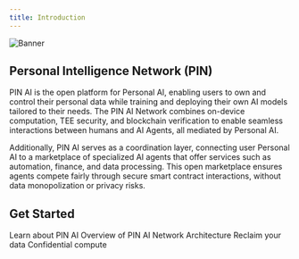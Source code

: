 ```yaml
---
title: Introduction
---
```

<img src="/images/Banner.png" alt="Banner" />

## Personal Intelligence Network (PIN)
PIN AI is the open platform for Personal AI, enabling users to own and control their personal data while training and deploying their own AI models tailored to their needs. The PIN AI Network combines on-device computation, TEE security, and blockchain verification to enable seamless interactions between humans and AI Agents, all mediated by Personal AI.

Additionally, PIN AI serves as a coordination layer, connecting user Personal AI to a marketplace of specialized AI agents that offer services such as automation, finance, and data processing. This open marketplace ensures agents compete fairly through secure smart contract interactions, without data monopolization or privacy risks.

## Get Started
<CardGroup cols={2}>
  <Card
    title="Learn"
    icon="mobile"
    href="/High-level-view"
  >
    Learn about PIN AI
  </Card>
  <Card
    title="Architecture Overview"
    icon="building"
    href="/Infrastructure/Architecture2"
  >
    Overview of PIN AI Network Architecture
  </Card>
  <Card
    title="Personal AI Protocol"
    icon="robot"
    href="/personal-ai-protocol/Overview"
  >
    Reclaim your data
  </Card>
  <Card
    title="TEEs"
    icon="coins"
    href="Infrastructure/TEEs"
  >
    Confidential compute
  </Card>
</CardGroup>